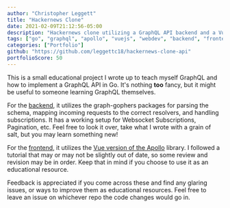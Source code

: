```yaml
---
author: "Christopher Leggett"
title: "Hackernews Clone"
date: 2021-02-09T21:12:56-05:00
description: "Hackernews clone utilizing a GraphQL API backend and a Vue-Apollo frontend."
tags: ["go", "graphql", "apollo", "vuejs", "webdev", "backend", "frontend"]
categories: ["Portfolio"]
github: "https://github.com/leggettc18/hackernews-clone-api"
portfolioScore: 50
---
```


This is a small educational project I wrote up to teach myself GraphQL and how to implement a
GraphQL API in Go. It's nothing **too** fancy, but it might be useful to someone learning GraphQL
themselves.

For the [backend](https://github.com/leggettc18/hackernews-clone-api), it utilizes the graph-gophers
packages for parsing the schema, mapping incoming requests to the correct resolvers, and handling
subscriptions. It has a working setup for Websocket Subscriptions, Pagination, etc. Feel free to
look it over, take what I wrote with a grain of salt, but you may learn something new!

For the [frontend](https://github.com/leggettc18/hackernews-vue-apollo), it utilizes the [Vue
version of the Apollo](https://apollo.vuejs.org/) library. I followed a tutorial that may
or may not be slightly out of date, so some review and revision may be in order. Keep that in
mind if you choose to use it as an educational resource.

Feedback is appreciated if you come across these and find any glaring issues, or ways to improve
them as educational resources. Feel free to leave an issue on whichever repo the code changes would
go in.
